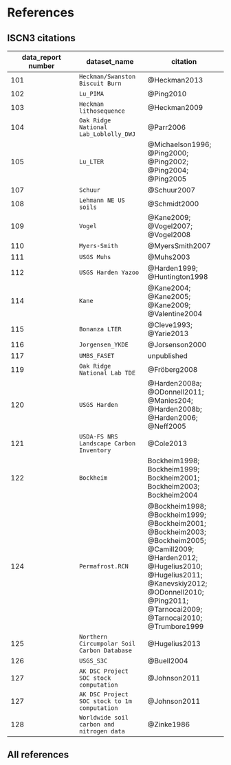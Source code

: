 # References

## ISCN3 citations

data_report number | dataset_name | citation
------|------|-------
101 | `Heckman/Swanston Biscuit Burn` | @Heckman2013
102 | `Lu_PIMA` | @Ping2010
103 | `Heckman lithosequence` | @Heckman2009
104 | `Oak Ridge National Lab_Loblolly_DWJ` | @Parr2006
105 | `Lu_LTER` | @Michaelson1996; @Ping2000; @Ping2002; @Ping2004; @Ping2005
107 | `Schuur` | @Schuur2007
108 | `Lehmann NE US soils` | @Schmidt2000
109 | `Vogel` |  @Kane2009; @Vogel2007; @Vogel2008
110 | `Myers-Smith` | @MyersSmith2007
111 | `USGS Muhs` | @Muhs2003
112 | `USGS Harden Yazoo` | @Harden1999; @Huntington1998
114 | `Kane` |  @Kane2004; @Kane2005; @Kane2009; @Valentine2004
115 | `Bonanza LTER` | @Cleve1993; @Yarie2013
116 | `Jorgensen_YKDE` | @Jorsenson2000
117 | `UMBS_FASET` | unpublished
119 | `Oak Ridge National Lab TDE`| @Fröberg2008
120 | `USGS Harden` | @Harden2008a; @ODonnell2011; @Manies204; @Harden2008b; @Harden2006; @Neff2005
121 | `USDA-FS NRS Landscape Carbon Inventory` | @Cole2013
122 | `Bockheim ` | Bockheim1998; Bockheim1999; Bockheim2001; Bockheim2003; Bockheim2004
124 | `Permafrost.RCN` | @Bockheim1998; @Bockheim1999; @Bockheim2001; @Bockheim2003; @Bockheim2005; @Camill2009; @Harden2012; @Hugelius2010; @Hugelius2011; @Kanevskiy2012; @ODonnell2010; @Ping2011; @Tarnocai2009; @Tarnocai2010; @Trumbore1999
125 | `Northern Circumpolar Soil Carbon Database` | @Hugelius2013
126 | `USGS_S3C` | @Buell2004
127 | `AK DSC Project SOC stock computation` | @Johnson2011
127 | `AK DSC Project SOC stock to 1m computation` | @Johnson2011
128 | `Worldwide soil carbon and nitrogen data` | @Zinke1986

## All references